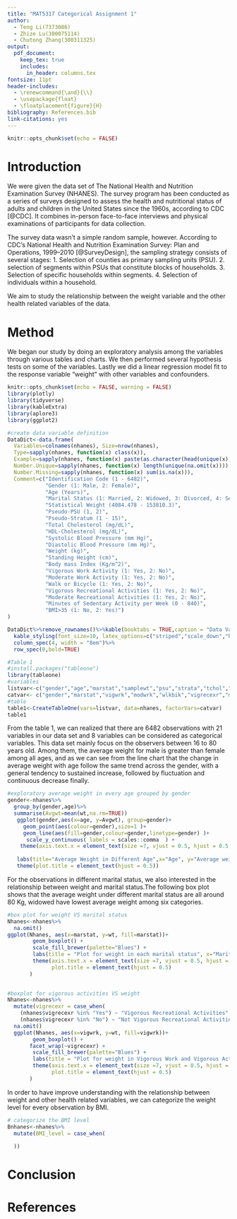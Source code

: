 ```yaml
---
title: "MAT5317 Categorical Assignment 1"
author: 
  - Teng Li(7373086)
  - Zhize Lu(300075114) 
  - Chutong Zhang(300311325)
output: 
  pdf_document: 
    keep_tex: true
    includes:
      in_header: columns.tex
fontsize: 11pt
header-includes: 
  - \renewcommand{\and}{\\}
  - \usepackage{float}
  - \floatplacement{figure}{H}
bibliography: References.bib
link-citations: yes
---
```


```r
knitr::opts_chunk$set(echo = FALSE)
```

# Introduction

We were given the data set of The National Health and Nutrition Examination Survey (NHANES). The survey program has been conducted as a series of surveys designed to assess the health and nutritional status of adults and children in the United States since the 1960s, according to CDC [@CDC]. It combines in-person face-to-face interviews and physical examinations of participants for data collection.

The survey data wasn't a simple random sample, however. According to CDC's National Health and Nutrition Examination Survey: Plan and Operations, 1999--2010 [@SurveyDesign], the sampling strategy consists of several stages: 1. Selection of counties as primary sampling units (PSU). 2. selection of segments within PSUs that constitute blocks of households. 3. Selection of specific households within segments. 4. Selection of individuals within a household.

We aim to study the relationship between the weight variable and the other health related variables of the data.

# Method

We began our study by doing an exploratory analysis among the variables through various tables and charts. We then performed several hypothesis tests on some of the variables. Lastly we did a linear regression model fit to the response variable "weight" with other variables and confounders.

```r
knitr::opts_chunk$set(echo = FALSE, warning = FALSE)
library(plotly)
library(tidyverse)
library(kableExtra)
library(aplore3)
library(ggplot2)
```

```r
#create data variable definition
DataDict<-data.frame(
  Variables=colnames(nhanes), Size=nrow(nhanes), 
  Type=sapply(nhanes, function(x) class(x)),
  Example=sapply(nhanes, function(x) paste(as.character(head(unique(x),3)), collapse = ", ")),
  Number.Unique=sapply(nhanes, function(x) length(unique(na.omit(x)))),
  Number.Missing=sapply(nhanes, function(x) sum(is.na(x))),
  Comment=c("Identification Code (1 - 6482)",
            "Gender (1: Male, 2: Female)",
            "Age (Years)",
            "Marital Status (1: Married, 2: Widowed, 3: Divorced, 4: Separated, 5: Never Married, 6: Living Together)",
            "Statistical Weight (4084.478 - 153810.3)",
            "Pseudo-PSU (1, 2)",
            "Pseudo-Stratum (1 - 15)",
            "Total Cholesterol (mg/dL)",
            "HDL-Cholesterol (mg/dL)",
            "Systolic Blood Pressure (mm Hg)",
            "Diastolic Blood Pressure (mm Hg)",
            "Weight (kg)", 
            "Standing Height (cm)",  
            "Body mass Index (Kg/m^2)",
            "Vigorous Work Activity (1: Yes, 2: No)",
            "Moderate Work Activity (1: Yes, 2: No)",
            "Walk or Bicycle (1: Yes, 2: No)",
            "Vigorous Recreational Activities (1: Yes, 2: No)",
            "Moderate Recreational Activities (1: Yes, 2: No)",
            "Minutes of Sedentary Activity per Week (0 - 840)",
            "BMI>35 (1: No, 2: Yes)")
)

DataDict%>%remove_rownames()%>%kable(booktabs = TRUE,caption = "Data Variable Definition")%>%
  kable_styling(font_size=10, latex_options=c("striped","scale_down","hold_position"))%>%
  column_spec(4, width = "8em")%>%
  row_spec(0,bold=TRUE)
```

```r
#Table 1
#install.packages("tableone")
library(tableone)
#variables
listvar<-c("gender","age","marstat","samplewt","psu","strata","tchol","hdl","sysbp","dbp","wt","ht","bmi","vigwrk","modwrk","wlkbik","vigrecexr","modrecexr","sedmin","obese")
catvar<- c("gender","marstat","vigwrk","modwrk","wlkbik","vigrecexr","modrecexr","obese")
#table
table1<-CreateTableOne(vars=listvar, data=nhanes, factorVars=catvar)
table1
```

From the table 1, we can realized that there are 6482 observations with 21 variables in our data set and 8 variables can be considered as categorical variables. This data set mainly focus on the observers between 16 to 80 years old. Among them, the average weight for male is greater than female among all ages, and as we can see from the line chart that the change in average weight with age follow the same trend across the gender, with a general tendency to sustained increase, followed by fluctuation and continuous decrease finally.
```r
#exploratory average weight in every age grouped by gender
gender<-nhanes%>%
  group_by(gender,age)%>%
  summarise(Avgwt=mean(wt,na.rm=TRUE))
   ggplot(gender,aes(x=age, y=Avgwt), group=gender)+
     geom_point(aes(colour=gender),size=1 )+
     geom_line(aes(fill=gender,colour=gender,linetype=gender) )+
      scale_y_continuous( labels = scales::comma  ) +
    theme(axis.text.x = element_text(size =7, vjust = 0.5, hjust = 0.5, angle = 45))+
   
   labs(title="Average Weight in Different Age",x="Age", y="Average weight (Kg)")+
   theme(plot.title = element_text(hjust = 0.5))
```

For the observations in different marital status, we also interested in the relationship between weight and marital status.The following box plot shows that the average weight under different marital status are all around 80 Kg, widowed have lowest average weight among six categories.
```r
#box plot for weight VS marital status
Nhanes<-nhanes%>%
  na.omit()
ggplot(Nhanes, aes(x=marstat, y=wt, fill=marstat))+
        geom_boxplot() + 
        scale_fill_brewer(palette="Blues") +
        labs(title = "Plot for weight in each marital status", x="Marital Status", y="Weight (Kg)")+
        theme(axis.text.x = element_text(size =7, vjust = 0.5, hjust = 0.5, angle = 45),
              plot.title = element_text(hjust = 0.5)
       )

  
#boxplot for vigorous activities VS weight
Nhanes<-nhanes%>%
  mutate(vigrecexr = case_when(
    (nhanes$vigrecexr %in% "Yes") ~ "Vigorous Recreational Activities",
    (nhanes$vigrecexr %in% "No") ~ "Not Vigorous Recreational Activities"))%>%
  na.omit()
  ggplot(Nhanes, aes(x=vigwrk, y=wt, fill=vigwrk))+
        geom_boxplot() + 
       facet_wrap(~vigrecexr) +
        scale_fill_brewer(palette="Blues") +
        labs(title = "Plot for weight in Vigorous Work and Vigorous Activity", x=" Vigorous Work Activity", y="Weight (Kg)")+
        theme(axis.text.x = element_text(size =7, vjust = 0.5, hjust = 0.5, angle = 45),
              plot.title = element_text(hjust = 0.5)
       )
```

In order to have improve understanding with the relationship between weight and other health related variables, we can categorize the weight level for every observation by BMI.
```r
# categorize the BMI level
Bnhanes<-nhanes%>%
  mutate(BMI_level = case_when(
    
  ))

```



# Conclusion

# References
